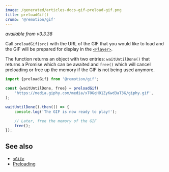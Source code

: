 ```yaml
---
image: /generated/articles-docs-gif-preload-gif.png
title: preloadGif()
crumb: '@remotion/gif'
---
```


_available from v3.3.38_

Call `preloadGif(src)` with the URL of the GIF that you would like to load and the GIF will be prepared for display in the [`<Player>`](/docs/player).

The function returns an object with two entries: `waitUntilDone()` that returns a Promise which can be awaited and `free()` which will cancel preloading or free up the memory if the GIF is not being used anymore.

```ts twoslash
import {preloadGif} from '@remotion/gif';

const {waitUntilDone, free} = preloadGif(
	'https://media.giphy.com/media/xT0GqH01ZyKwd3aT3G/giphy.gif',
);

waitUntilDone().then(() => {
	console.log('The GIF is now ready to play!');

	// Later, free the memory of the GIF
	free();
});
```

## See also

- [`<Gif>`](/docs/gif)
- [Preloading](/docs/preload)
